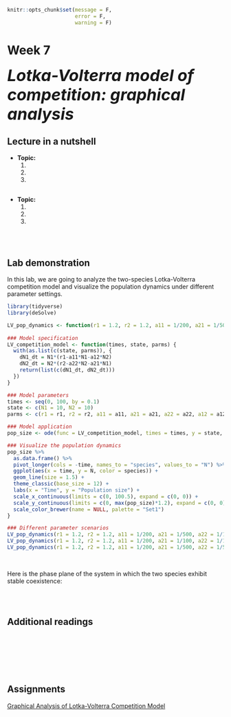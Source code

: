 ```r
knitr::opts_chunk$set(message = F, 
                      error = F, 
                      warning = F)

```

# Week 7  {-} 
<div style = "font-size: 28pt"> **_Lotka-Volterra model of competition: graphical analysis_**</div>

## Lecture in a nutshell {-}

* **Topic:**
    1. 
    2. 
    3. 
    
<div style="height:1px ;"><br></div>

* **Topic:**
    1. 
    2. 
    3.

<div style="height:1px ;"><br></div>    
<br>


## Lab demonstration {-}

In this lab, we are going to analyze the two-species Lotka-Volterra competition model and visualize the population dynamics under different parameter settings.

```r
library(tidyverse)
library(deSolve)

LV_pop_dynamics <- function(r1 = 1.2, r2 = 1.2, a11 = 1/200, a21 = 1/500, a22 = 1/100, a12 = 1/300) {
    
### Model specification
LV_competition_model <- function(times, state, parms) {
  with(as.list(c(state, parms)), {
    dN1_dt = N1*(r1-a11*N1-a12*N2)  
    dN2_dt = N2*(r2-a22*N2-a21*N1)
    return(list(c(dN1_dt, dN2_dt)))
  })
}

### Model parameters
times <- seq(0, 100, by = 0.1)
state <- c(N1 = 10, N2 = 10)
parms <- c(r1 = r1, r2 = r2, a11 = a11, a21 = a21, a22 = a22, a12 = a12)

### Model application
pop_size <- ode(func = LV_competition_model, times = times, y = state, parms = parms)

### Visualize the population dynamics
pop_size %>%
  as.data.frame() %>%
  pivot_longer(cols = -time, names_to = "species", values_to = "N") %>%
  ggplot(aes(x = time, y = N, color = species)) + 
  geom_line(size = 1.5) +
  theme_classic(base_size = 12) +
  labs(x = "Time", y = "Population size") +
  scale_x_continuous(limits = c(0, 100.5), expand = c(0, 0)) +
  scale_y_continuous(limits = c(0, max(pop_size)*1.2), expand = c(0, 0)) +
  scale_color_brewer(name = NULL, palette = "Set1")
}

### Different parameter scenarios
LV_pop_dynamics(r1 = 1.2, r2 = 1.2, a11 = 1/200, a21 = 1/500, a22 = 1/100, a12 = 1/300)  # stable coexistence
LV_pop_dynamics(r1 = 1.2, r2 = 1.2, a11 = 1/200, a21 = 1/100, a22 = 1/100, a12 = 1/300)  # N1 wins
LV_pop_dynamics(r1 = 1.2, r2 = 1.2, a11 = 1/200, a21 = 1/500, a22 = 1/500, a12 = 1/300)  # N2 wins

```
<br>

Here is the phase plane of the system in which the two species exhibit stable coexistence:

```r






```

<br>

## Additional readings {-}

<br>
<br>
<br>
<br>
<br>

## Assignments {-}

[Graphical Analysis of Lotka-Volterra Competition Model](./Assignments/Week7_LV Competition Model.pdf){target="_blank"}


